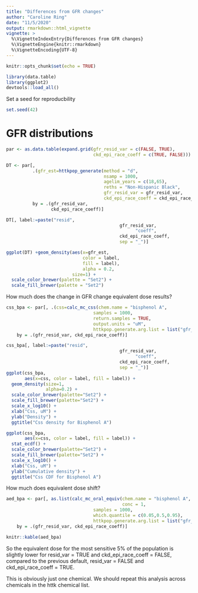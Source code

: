 ```yaml
---
title: "Differences from GFR changes"
author: "Caroline Ring"
date: "11/5/2020"
output: rmarkdown::html_vignette
vignette: >
  %\VignetteIndexEntry{Differences from GFR changes}
  %\VignetteEngine{knitr::rmarkdown}
  %\VignetteEncoding{UTF-8}
---
```


```r
knitr::opts_chunk$set(echo = TRUE)
```

```r
library(data.table)
library(ggplot2)
devtools::load_all()
```
Set a seed for reproducbility

```r
set.seed(42)
```

# GFR distributions

```r
par <- as.data.table(expand.grid(gfr_resid_var = c(FALSE, TRUE),
                                 ckd_epi_race_coeff = c(TRUE, FALSE)))

DT <- par[,
          .(gfr_est=httkpop_generate(method = "d",
                                     nsamp = 1000,
                                     agelim_years = c(18,65),
                                     reths = "Non-Hispanic Black",
                                     gfr_resid_var = gfr_resid_var,
                                     ckd_epi_race_coeff = ckd_epi_race_coeff)$gfr_est),
          by = .(gfr_resid_var,
                 ckd_epi_race_coeff)]

DT[, label:=paste("resid",
                                           gfr_resid_var,
                                                 "coeff",
                                           ckd_epi_race_coeff,
                                           sep = "_")]
```

```r

ggplot(DT) +geom_density(aes(x=gfr_est,
                             color = label,
                             fill = label),
                             alpha = 0.2,
                         size=1) +
  scale_color_brewer(palette = "Set2") +
  scale_fill_brewer(palette = "Set2")

```


How much does the change in GFR change equivalent dose results?

```r
css_bpa <- par[, .(css=calc_mc_css(chem.name = "bisphenol A",
                                 samples = 1000,
                                 return.samples = TRUE,
                                 output.units = "uM",
                                 httkpop.generate.arg.list = list("gfr_resid_var" = gfr_resid_var, "ckd_epi_race_coeff" = ckd_epi_race_coeff))),
    by = .(gfr_resid_var, ckd_epi_race_coeff)]

```

```r
css_bpa[, label:=paste("resid",
                                           gfr_resid_var,
                                                 "coeff",
                                           ckd_epi_race_coeff,
                                           sep = "_")]
ggplot(css_bpa,
       aes(x=css, color = label, fill = label)) +
  geom_density(size=1,
               alpha=0.2) +
  scale_color_brewer(palette="Set2") +
  scale_fill_brewer(palette="Set2") +
  scale_x_log10() +
  xlab("Css, uM") +
  ylab("Density") +
  ggtitle("Css density for Bisphenol A")
```

```r
ggplot(css_bpa,
       aes(x=css, color = label, fill = label)) +
  stat_ecdf() +
  scale_color_brewer(palette="Set2") +
  scale_fill_brewer(palette="Set2") +
  scale_x_log10() +
  xlab("Css, uM") +
  ylab("Cumulative density") +
  ggtitle("Css CDF for Bisphenol A")
```

How much does equivalent dose shift?

```r
aed_bpa <- par[, as.list(calc_mc_oral_equiv(chem.name = "bisphenol A",
                                            conc = 1,
                                 samples = 1000,
                                 which.quantile = c(0.05,0.5,0.95),
                                 httkpop.generate.arg.list = list("gfr_resid_var" = gfr_resid_var, "ckd_epi_race_coeff" = ckd_epi_race_coeff))),
    by = .(gfr_resid_var, ckd_epi_race_coeff)]

knitr::kable(aed_bpa)
```
So the equivalent dose for the most sensitive 5% of the population is slightly lower for resid_var = TRUE and ckd_epi_race_coeff = FALSE, compared to the previous default, resid_var = FALSE and ckd_epi_race_coeff = TRUE.

This is obviously just one chemical. We should repeat this analysis across chemicals in the httk chemical list.
